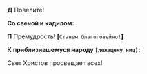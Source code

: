 **Д** Повели́те!

**Со свечой и кадилом:**

**П** Премудрость! **[**`Станем благоговейно!`**]**

**К приблизившемуся народу `[лежащему ниц]`:**

Свет Христов просвещает всех!
